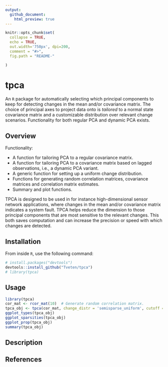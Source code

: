 ```yaml
---
output:
  github_document:
    html_preview: true
---
```


<!-- README.md is generated from README.Rmd. Please edit that file -->

```r
knitr::opts_chunk$set(
  collapse = TRUE,
  echo = TRUE,
  out.width='750px', dpi=200,
  comment = "#>",
  fig.path = "README-"

)
```

# tpca
An `R` package for automatically selecting which principal components
to keep for detecting changes in the mean and/or covariance matrix.
The choice of principal axes to project data onto is *tailored* to a normal 
state covariance matrix and a customizable distribution over relevant 
change scenarios. Functionality for both regular PCA and dynamic PCA exists.

## Overview
Functionality:

* A function for tailoring PCA to a regular covariance matrix.
* A function for tailoring PCA to a covariance matrix based on lagged observations, i.e., a dynamic PCA variant.
* A generic function for setting up a uniform change distribution.
* Functions for generating random correlation matrices, covariance matrices and
  correlation matrix estimates.
* Summary and plot functions.

TPCA is designed to be used in for instance high-dimensional sensor network applications,
where changes in the mean and/or covariance matrix indicates a system fault.
TPCA helps reduce the dimension to those principal components that are most
sensitive to the relevant changes. This both saves computation and can
increase the precision or speed with which changes are detected.

## Installation
From inside `R`, use the following command:
```r
# install.packages("devtools")
devtools::install_github("Tveten/tpca")
# library(tpca)
```

## Usage
```r
library(tpca)
cor_mat <- rcor_mat(10)  # Generate random correlation matrix.
tpca_obj <- tpca(cor_mat, change_distr = 'semisparse_uniform', cutoff = 0.99)
ggplot_types(tpca_obj)
ggplot_sparsities(tpca_obj)
ggplot_prop(tpca_obj)
summary(tpca_obj)
```

## Description

## References
